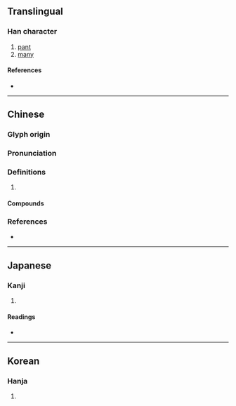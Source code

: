 {{also|啴}}
{{character info}}
==Translingual==

===Han character===
{{Han char|rn=30|rad=口|as=12|sn=15|four=66056|canj=RRRJ|ids=⿰口單}}

# [[pant]]
# [[many]]

====References====
* {{Han ref|kx=0207.340|dkj=04280|dj=0430.290|hdz=10683.050|uh=563D|ud=22077|bh=E543|bd=58691}}

----

==Chinese==
{{zh-forms|s=啴}}

===Glyph origin===
{{Han etym}}

===Pronunciation===
{{zh-pron
|m=tān,chàn,tuō
|c=zin2,taan1,cin2
|mc=y
|oc=y
|cat=
}}
{{zh-attn-split}}

===Definitions===
{{zh-hanzi}}

# {{rfdef|zh}}

====Compounds====
{{zh-der|嘽緩|嘽嘽}}

===References===
* {{R:yue:mfccd}}

----

==Japanese==

===Kanji===
{{ja-kanji|grade=|rs=口12}}

# {{rfdef|ja|sort=口12}}

====Readings====
* {{ja-readings|on=[[たん]] (tan), [[せん]] (sen), [[た]] (ta), [[だん]] (dan)|kun=[[あえぐ]] (aegu), [[よろこぶ]] (yorokobu), [[おおい]] (ooi), [[さかん]] (sakan)}}

----

==Korean==

===Hanja===
{{ko-hanja|hangeul=[[탄]], [[천]]|rv=tan, cheon|mr=t'an, ch'ŏn}}

# {{rfdef|ko|sort=口12}}
